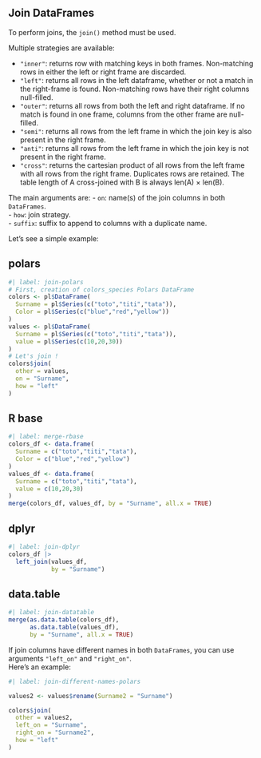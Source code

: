 ## Join DataFrames

To perform joins, the `join()` method must be used.  

Multiple strategies are available:  

- `"inner"`: returns row with matching keys in both frames. Non-matching rows in either the left or right frame are discarded.  
- `"left"`: returns all rows in the left dataframe, whether or not a match in the right-frame is found. Non-matching rows have their right columns null-filled.  
- `"outer"`: returns all rows from both the left and right dataframe. If no match is found in one frame, columns from the other frame are null-filled.  
- `"semi"`: returns all rows from the left frame in which the join key is also present in the right frame.  
- `"anti"`: returns all rows from the left frame in which the join key is not present in the right frame.  
- `"cross"`: returns the cartesian product of all rows from the left frame with all rows from the right frame. Duplicates rows are retained. The table length of A cross-joined with B is always len(A) × len(B).  

The main arguments are: 
- `on`: name(s) of the join columns in both `DataFrames`.  
- `how`: join strategy.  
- `suffix`: suffix to append to columns with a duplicate name.  

Let's see a simple example:  

::: {.panel-tabset}
## polars

```r
#| label: join-polars
# First, creation of colors_species Polars DataFrame
colors <- pl$DataFrame(
  Surname = pl$Series(c("toto","titi","tata")),
  Color = pl$Series(c("blue","red","yellow"))
)
values <- pl$DataFrame(
  Surname = pl$Series(c("toto","titi","tata")),
  value = pl$Series(c(10,20,30))
)
# Let's join !
colors$join(
  other = values,
  on = "Surname",
  how = "left"
)
```

## R base

```r
#| label: merge-rbase
colors_df <- data.frame(
  Surname = c("toto","titi","tata"),
  Color = c("blue","red","yellow")
)
values_df <- data.frame(
  Surname = c("toto","titi","tata"),
  value = c(10,20,30)
)
merge(colors_df, values_df, by = "Surname", all.x = TRUE)
```

## dplyr

```r
#| label: join-dplyr
colors_df |>
  left_join(values_df,
            by = "Surname") 
```

## data.table

```r
#| label: join-datatable
merge(as.data.table(colors_df), 
      as.data.table(values_df), 
      by = "Surname", all.x = TRUE)
```
:::

::: {.callout-tip}
If join columns have different names in both `DataFrames`, you can use arguments `"left_on"` and `"right_on"`.  
Here's an example:  

```r
#| label: join-different-names-polars

values2 <- values$rename(Surname2 = "Surname")

colors$join(
  other = values2,
  left_on = "Surname",
  right_on = "Surname2",
  how = "left"
)
```

:::